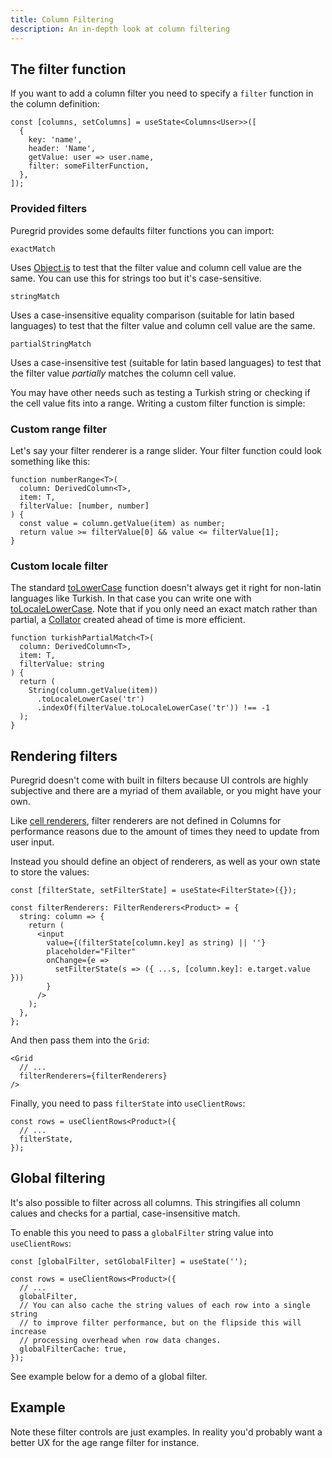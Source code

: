 ```yaml
---
title: Column Filtering
description: An in-depth look at column filtering
---
```



## The filter function

If you want to add a column filter you need to specify a `filter` function in the column definition:

```ts:title=Custom+header+rendering
const [columns, setColumns] = useState<Columns<User>>([
  {
    key: 'name',
    header: 'Name',
    getValue: user => user.name,
    filter: someFilterFunction,
  },
]);
```

### Provided filters

Puregrid provides some defaults filter functions you can import:

`exactMatch`

Uses [Object.is](https://developer.mozilla.org/en-US/docs/Web/JavaScript/Reference/Global_Objects/Object/is) to test that the filter value and column cell value are the same. You can use this for strings too but it's case-sensitive.

`stringMatch`

Uses a case-insensitive equality comparison (suitable for latin based languages) to test that the filter value and column cell value are the same.

`partialStringMatch`

Uses a case-insensitive test (suitable for latin based languages) to test that the filter value _partially_ matches the column cell value.

You may have other needs such as testing a Turkish string or checking if the cell value fits into a range. Writing a custom filter function is simple:

### Custom range filter

Let's say your filter renderer is a range slider. Your filter function could look something like this:

```ts:title=Custom+range+filter
function numberRange<T>(
  column: DerivedColumn<T>,
  item: T,
  filterValue: [number, number]
) {
  const value = column.getValue(item) as number;
  return value >= filterValue[0] && value <= filterValue[1];
}
```

### Custom locale filter

The standard [toLowerCase](https://developer.mozilla.org/en-US/docs/Web/JavaScript/Reference/Global_Objects/String/toLowerCase) function doesn't always get it right for non-latin languages like Turkish. In that case you can write one with [toLocaleLowerCase](https://developer.mozilla.org/en-US/docs/Web/JavaScript/Reference/Global_Objects/String/toLocaleLowerCase). Note that if you only need an exact match rather than partial, a [Collator](https://developer.mozilla.org/en-US/docs/Web/JavaScript/Reference/Global_Objects/Intl/Collator) created ahead of time is more efficient.

```ts:title=Custom+Turkish+string+filter
function turkishPartialMatch<T>(
  column: DerivedColumn<T>,
  item: T,
  filterValue: string
) {
  return (
    String(column.getValue(item))
      .toLocaleLowerCase('tr')
      .indexOf(filterValue.toLocaleLowerCase('tr')) !== -1
  );
}
```

## Rendering filters

Puregrid doesn't come with built in filters because UI controls are highly subjective and there are a myriad of them available, or you might have your own.

Like [cell renderers](/cells/cell-rendering), filter renderers are not defined in Columns for performance reasons due to the amount of times they need to update from user input.

Instead you should define an object of renderers, as well as your own state to store the values:

```ts:title=Defining+filter+renderers
const [filterState, setFilterState] = useState<FilterState>({});

const filterRenderers: FilterRenderers<Product> = {
  string: column => {
    return (
      <input
        value={(filterState[column.key] as string) || ''}
        placeholder="Filter"
        onChange={e =>
          setFilterState(s => ({ ...s, [column.key]: e.target.value }))
        }
      />
    );
  },
};
```

And then pass them into the `Grid`:

```tsx:title=Pass+the+filter+renderers+into+the+Grid
<Grid
  // ...
  filterRenderers={filterRenderers}
/>
```

Finally, you need to pass `filterState` into `useClientRows`:

```ts:title=Pass+filter+state+into+useClientRows
const rows = useClientRows<Product>({
  // ...
  filterState,
});
```

## Global filtering

It's also possible to filter across all columns. This stringifies all column calues and checks for a partial, case-insensitive match.

To enable this you need to pass a `globalFilter` string value into `useClientRows`:

```ts:title=Using+a+global+filter
const [globalFilter, setGlobalFilter] = useState('');

const rows = useClientRows<Product>({
  // ...
  globalFilter,
  // You can also cache the string values of each row into a single string
  // to improve filter performance, but on the flipside this will increase
  // processing overhead when row data changes.
  globalFilterCache: true,
});
```

See example below for a demo of a global filter.

## Example

<Showcase fileName="ColumnFiltering.tsx">
  <ColumnFiltering />
</Showcase>

Note these filter controls are just examples. In reality you'd probably want a better UX for the age range filter for instance.

